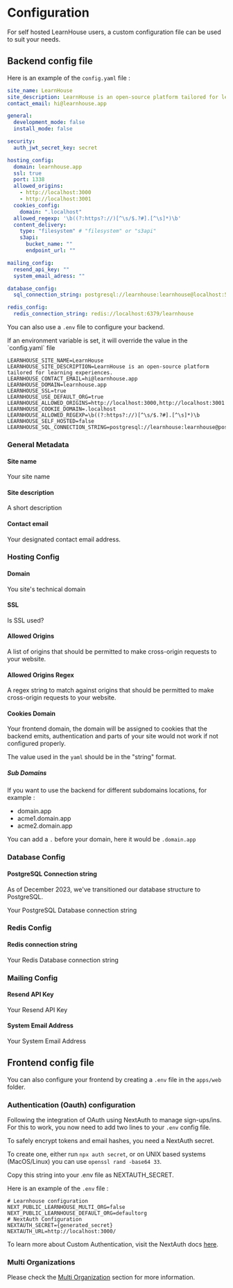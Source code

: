 
#  Configuration
For self hosted LearnHouse users, a custom configuration file can be used to suit your needs.
##  Backend config file
Here is an example of the `config.yaml` file :

```yaml filename="config.yaml" copy
site_name: LearnHouse
site_description: LearnHouse is an open-source platform tailored for learning experiences.
contact_email: hi@learnhouse.app

general:
  development_mode: false
  install_mode: false

security:
  auth_jwt_secret_key: secret

hosting_config:
  domain: learnhouse.app
  ssl: true
  port: 1338
  allowed_origins:
    - http://localhost:3000
    - http://localhost:3001
  cookies_config:
    domain: ".localhost"
  allowed_regexp: '\b((?:https?://)[^\s/$.?#].[^\s]*)\b'
  content_delivery:
    type: "filesystem" # "filesystem" or "s3api"
    s3api:
      bucket_name: ""
      endpoint_url: ""

mailing_config:
  resend_api_key: ""
  system_email_adress: ""

database_config:
  sql_connection_string: postgresql://learnhouse:learnhouse@localhost:5432/learnhouse

redis_config:
  redis_connection_string: redis://localhost:6379/learnhouse
```
You can also use a `.env` file to configure your backend.

<Callout> 
If an environment variable is set, it will override the value in the `config.yaml` file
</Callout>

```env filename=".env" copy
LEARNHOUSE_SITE_NAME=LearnHouse
LEARNHOUSE_SITE_DESCRIPTION=LearnHouse is an open-source platform tailored for learning experiences.
LEARNHOUSE_CONTACT_EMAIL=hi@learnhouse.app 
LEARNHOUSE_DOMAIN=learnhouse.app
LEARNHOUSE_SSL=true
LEARNHOUSE_USE_DEFAULT_ORG=true
LEARNHOUSE_ALLOWED_ORIGINS=http://localhost:3000,http://localhost:3001
LEARNHOUSE_COOKIE_DOMAIN=.localhost
LEARNHOUSE_ALLOWED_REGEXP=\b((?:https?://)[^\s/$.?#].[^\s]*)\b
LEARNHOUSE_SELF_HOSTED=false
LEARNHOUSE_SQL_CONNECTION_STRING=postgresql://learnhouse:learnhouse@postgresql:5432/learnhouse
```
  

###  General Metadata

####  Site name

Your site name

####  Site description

A short description

####  Contact email

Your designated contact email address.

###  Hosting Config

####  Domain

You site's technical domain

####  SSL

Is SSL used?

#### Allowed Origins 

A list of origins that should be permitted to make cross-origin requests to your website.

#### Allowed Origins Regex 

A regex string to match against origins that should be permitted to make cross-origin requests to your website.

####  Cookies Domain 

Your frontend domain, the domain will be assigned to cookies that the backend emits, authentication and parts of your site would not work if not configured properly. 

The value used in the `yaml` should be in the "string" format.

##### Sub Domains 

If you want to use the backend for different subdomains locations, for example : 

 - domain.app
 - acme1.domain.app
 - acme2.domain.app

You can add a `.` before your domain, here it would be `.domain.app`

###  Database Config

####  PostgreSQL Connection string 

<Callout type="info">
  As of December 2023, we've transitioned our database structure to PostgreSQL.
</Callout>

Your PostgreSQL Database connection string 

###  Redis Config

####  Redis connection string

Your Redis Database connection string

###  Mailing Config

####  Resend API Key

Your Resend API Key

####  System Email Address

Your System Email Address

##  Frontend config file

You can also configure your frontend by creating a `.env` file in the `apps/web` folder.

### Authentication (Oauth) configuration
Following the integration of OAuth using NextAuth to manage sign-ups/ins. For this to work, you now need to add two lines to your `.env` config file.

<Callout type="info">
To safely encrypt tokens and email hashes, you need a NextAuth secret.

To create one, either run `npx auth secret`, or on UNIX based systems (MacOS/Linux) you can use `openssl rand -base64 33`.

Copy this string into your .env file as NEXTAUTH_SECRET.
</Callout>

Here is an example of the `.env` file :

```env filename="apps/web/.env" {1-2}
# Learnhouse configuration
NEXT_PUBLIC_LEARNHOUSE_MULTI_ORG=false
NEXT_PUBLIC_LEARNHOUSE_DEFAULT_ORG=defaultorg
# NextAuth Configuration
NEXTAUTH_SECRET={generated_secret}
NEXTAUTH_URL=http://localhost:3000/
```

To learn more about Custom Authentication, visit the NextAuth docs [here](https://authjs.dev/getting-started/authentication).

###  Multi Organizations

Please check the [Multi Organization](./organization-hosting-modes) section for more information.
